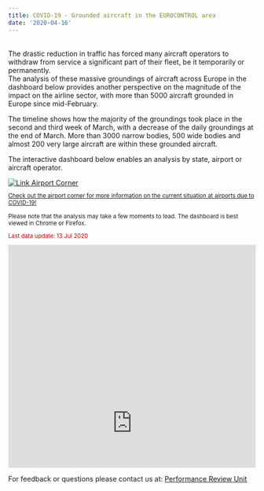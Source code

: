 ```yaml
---
title: COVID-19 - Grounded aircraft in the EUROCONTROL area
date: '2020-04-16'
---
```


<style type="text/css">
.img-responsive {
    margin: 0 auto;
    max-width: 75%
}

.resp-container {
    position: relative;
    overflow: hidden;
    padding-top: 90.0%;
}

.resp-iframe {
    position: absolute;
    top: 0;
    left: 0;
    width: 100%;
    height: 160%;
    border: 0;
}
</style>

<div class="container">
<div class="row align-items-start">
<div class="col-sm-9">
<br>
The drastic reduction in traffic has forced many aircraft operators to withdraw from service a significant part of their fleet, be it temporarily or permanently. <br>
The analysis of these massive groundings of aircraft across Europe in the dashboard below provides another perspective on the magnitude of the impact on the airline sector, with more than 5000 aircraft grounded in Europe since mid-February. 

The timeline shows how the majority of the groundings took place in the second and third week of March, with a decrease of the daily groundings at the end of March. More than 3000 narrow bodies, 500 wide bodies and almost 200 very large aircraft are within these grounded aircraft.

The interactive dashboard below enables an analysis by state, airport or aircraft operator. 

</div>
<div class="col-sm-3">
<div class="card border-0"><a href="https://ext.eurocontrol.int/airport_corner_public/covid" target="_blank">
  <img class="card-img-top" src="/images/covid/ectl_apt_corner.jpg" alt="Link Airport Corner">
  <div class="card-body"><small><p class="card-text">Check out the airport corner for more information on the current situation at airports due to COVID-19! <i class='fas fa-xs fa-external-link-alt'></i></p></small></div></a>
</div></div></div></div>
 
<small>Please note that the analysis may take a few moments to load. The dashboard is best viewed in Chrome or Firefox.<br>
<p style="color:#c00000">Last data update: 13 Jul 2020</p></small>
<div class="resp-container">
<iframe class="resp-iframe" src="https://datastudio.google.com/embed/reporting/2b9d2307-db40-4239-a72b-fb68eeb4f910/page/6wMXB" frameborder="0" style="border:0" allowfullscreen></iframe>
</div>

For feedback or questions please contact us at:
[Performance Review Unit](mailto:PRU-Support@eurocontrol.int)